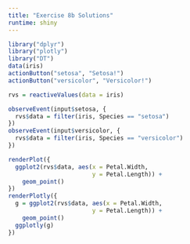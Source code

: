 ```yaml
---
title: "Exercise 8b Solutions"
runtime: shiny
---
```


```r
library("dplyr")
library("plotly")
library("DT")
data(iris)
actionButton("setosa", "Setosa!")
actionButton("versicolor", "Versicolor!")

rvs = reactiveValues(data = iris)
```

```r
observeEvent(input$setosa, {
  rvs$data = filter(iris, Species == "setosa")
})
observeEvent(input$versicolor, {
  rvs$data = filter(iris, Species == "versicolor")
})
```


```r
renderPlot({
  ggplot2(rvs$data, aes(x = Petal.Width, 
                        y = Petal.Length)) + 
    geom_point()
})
renderPlotly({
  g = ggplot2(rvs$data, aes(x = Petal.Width, 
                        y = Petal.Length)) + 
    geom_point()
  ggplotly(g)
})
```
